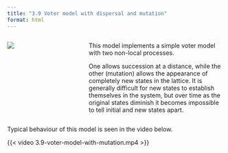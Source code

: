 ```yaml
---
title: "3.9 Voter model with dispersal and mutation"
format: html
---
```


:::: {.columns}
::: {.column width=35%}
[![](3.9-voter-model-with-mutation.png){style="padding-right:10px;"}](3.9-voter-model-with-mutation.nlogox)
:::

::: {.column width=65%}
This model implements a simple voter model with two non-local processes. 

One allows succession at a distance, while the other (mutation) allows the appearance of completely new states in the lattice. It is generally difficult for new states to establish themselves in the system, but over time as the original states diminish it becomes impossible to tell initial and new states apart.
:::
::::

::: .clearfix
:::

Typical behaviour of this model is seen in the video below.

{{< video 3.9-voter-model-with-mutation.mp4 >}}